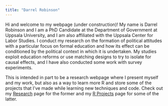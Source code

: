 ```yaml
---
title: "Darrel Robinson"
---
```


Hi and welcome to my webpage (under construction)!  My name is Darrel Robinson and I am a PhD Candidate at the Department of Government at Uppsala University, and I am also affiliated with the Uppsala Center for Labor Studies.  I conduct my research on the formation of political attitudes with a particular focus on formal education and how its effect can be conditioned by the political context in which it is undertaken.  My studies exploit education reforms or use matching designs to try to isolate for causal effects, and I have also conducted some work with survey experiments.  

This is intended in part to be a research webpage where I present myself and my work, but also as a way to learn more R and store some of the projects that I've made while learning new techniques and code.  Check out my [Research](research.html) page for the former and my [R Projects](r_stuff.html) page for some of the latter.  

